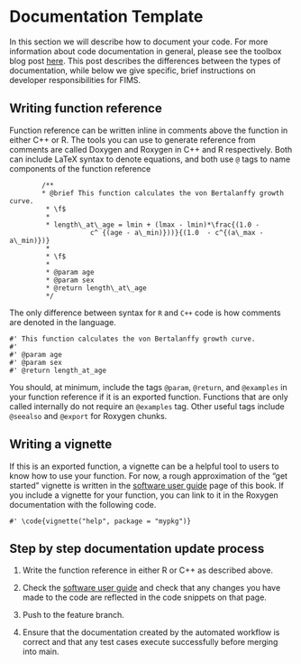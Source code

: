 # Documentation Template

In this section we will describe how to document your code. For more
information about code documentation in general, please see the
toolbox blog post
[here](https://noaa-fisheries-integrated-toolbox.github.io/resources/best-practices/code-documentation/).
This post describes the differences between the types of documentation,
while below we give specific, brief instructions on developer
responsibilities for FIMS.

## Writing function reference

Function reference can be written inline in comments above the function
in either C++ or R. The tools you can use to generate reference from
comments are called Doxygen and Roxygen in C++ and R respectively. Both
can include LaTeX syntax to denote equations, and both use `@` tags to
name components of the function reference
```
        /**
        * @brief This function calculates the von Bertalanffy growth curve.
         * \f$
         *
         * length\_at\_age = lmin + (lmax - lmin)*\frac{(1.0 -
                    c^ {(age - a\_min)}))}{(1.0  - c^{(a\_max - a\_min)})}
         *
         * \f$
         *
         * @param age
         * @param sex
         * @return length\_at\_age
         */
```

The only difference between syntax for `R` and `C++` code is how
comments are denoted in the language.
```
#' This function calculates the von Bertalanffy growth curve.
#'
#' @param age
#' @param sex
#' @return length_at_age
```
You should, at minimum, include the tags `@param`, `@return`, and
`@examples` in your function reference if it is an exported function.
Functions that are only called internally do not require an `@examples`
tag. Other useful tags include `@seealso` and `@export` for Roxygen
chunks.

## Writing a vignette

If this is an exported function, a vignette can be a helpful tool to
users to know how to use your function. For now, a rough approximation
of the "get started" vignette is written in the [software user
guide](#software-user-guide) page of this book. If you include a
vignette for your function, you can link to it in the Roxygen
documentation with the following code.
```
#' \code{vignette("help", package = "mypkg")}
```
##   Step by step documentation update process

1. Write the function reference in either R or C++ as described above.

2. Check the [software user guide](#software-user-guide) and check that
any changes you have made to the code are reflected in the code snippets
on that page.

2. Push to the feature branch.

3. Ensure that the documentation created by the automated workflow is
correct and that any test cases execute successfully before merging into
main.
